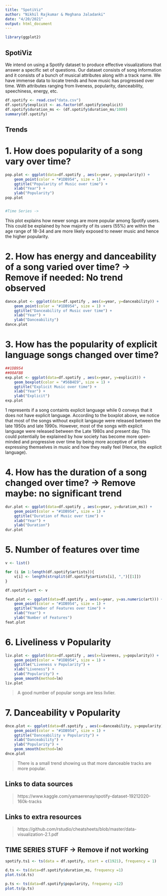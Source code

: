 ```yaml
---
title: "SpotiViz"
author: "Nikhil Rajkumar & Meghana Jaladanki"
date: "4/20/2021"
output: html_document
---
```


```r
library(ggplot2)
```

## SpotiViz

We intend on using a Spotify dataset to produce effective visualizations that answer a specific set of questions. Our dataset consists of song information and it consists of a bunch of musical attributes along with a track name. We have immense data to locate trends and how music has progressed over time. With attributes ranging from liveness, popularity, danceability, speechiness, energy, etc.

```r
df.spotify <- read.csv("data.csv")
df.spotify$explicit <- as.factor(df.spotify$explicit)
df.spotify$duration_ms <- (df.spotify$duration_ms/1000)
summary(df.spotify)
```

## Trends

# 1. How does popularity of a song vary over time?

```r
pop.plot <- ggplot(data=df.spotify , aes(x=year, y=popularity)) + 
    geom_point(color = "#1DB954", size = 1) +
    ggtitle("Popularity of Music over time") +
    xlab("Year") + 
    ylab("Popularity")
pop.plot


#Time Series -> 
```


This plot explains how newer songs are more popular among Spotify users. This could be explained by how majority of its users (55%) are within the age range of 18-34 and are more likely exposed to newer music and hence the higher popularity. 


# 2. How has energy and danceability of a song varied over time?  -> Remove if needed: No trend observed

```r
dance.plot <- ggplot(data=df.spotify , aes(x=year, y=danceability)) + 
    geom_point(color = "#1DB954", size = 1) +
    ggtitle("Danceability of Music over time") +
    xlab("Year") + 
    ylab("Danceability")
dance.plot
```


# 3. How has the popularity of explicit language songs changed over time?

```r
##1DB954
##00AFBB
exp.plot <- ggplot(data=df.spotify , aes(x=year, y=explicit)) + 
    geom_boxplot(color = "#56B4E9", size = 1) +
    ggtitle("Explicit Music over time") +
    xlab("Year") + 
    ylab("Explicit")
exp.plot
```
1 represents if a song containts explicit language while 0 conveys that it does not have explicit language. According to the boxplot above, we notice that most of the songs without explicit langauge were released between the late 1950s and late 1990s. However, most of the songs with explicit language were released between the Late 1980s and present day. 
This could potentially be explained by how society has become more open-minded and progressive over time by being more acceptive of artists expressing themselves in music and how they really feel (Hence, the explicit language). 

# 4. How has the duration of a song changed over time?   -> Remove maybe: no significant trend

```r
dur.plot <- ggplot(data=df.spotify , aes(x=year, y=duration_ms)) + 
    geom_point(color = "#1DB954", size = 1) +
    ggtitle("Duration of Music over time") +
    xlab("Year") + 
    ylab("Duration")
dur.plot
```



# 5. Number of features over time
```r
v <- list()

for (i in 1:length(df.spotify$artists)){
    v[i] <- length(strsplit(df.spotify$artists[i], ",")[[1]])
}

df.spotify$art <- v

feat.plot <- ggplot(data=df.spotify , aes(x=year, y=as.numeric(art))) + 
    geom_point(color = "#1DB954", size = 1) +
    ggtitle("Number of Features over time") +
    xlab("Year") + 
    ylab("Number of Features")
feat.plot
```


# 6. Liveliness v Popularity
```r
liv.plot <- ggplot(data=df.spotify , aes(x=liveness, y=popularity)) + 
    geom_point(color = "#1DB954", size = 1) +
    ggtitle("Liveness v Popularity") +
    xlab("Liveness") + 
    ylab("Popularity") +
    geom_smooth(method=lm)
liv.plot
```

> A good number of popular songs are less livlier. 

# 7. Danceability v Popularity 
```r
dnce.plot <- ggplot(data=df.spotify , aes(x=danceability, y=popularity)) + 
    geom_point(color = "#1DB954", size = 1) +
    ggtitle("Danceability v Popularity") +
    xlab("Danceability") + 
    ylab("Popularity") + 
    geom_smooth(method=lm)
dnce.plot
```
> There is a small trend showing us that more danceable tracks are more popular.



## Links to data sources

> https://www.kaggle.com/yamaerenay/spotify-dataset-19212020-160k-tracks 

## Links to extra resources

> https://github.com/rstudio/cheatsheets/blob/master/data-visualization-2.1.pdf



## TIME SERIES STUFF -> Remove if not working

```r
spotify.ts1 <- ts(data = df.spotify, start = c(1921), frequency = 1)
```

```r
d.ts <- ts(data=df.spotify$duration_ms, frequency =1)
plot.ts(d.ts)
```

```r
p.ts <- ts(data=df.spotify$popularity, frequency =12)
plot.ts(p.ts)
```




